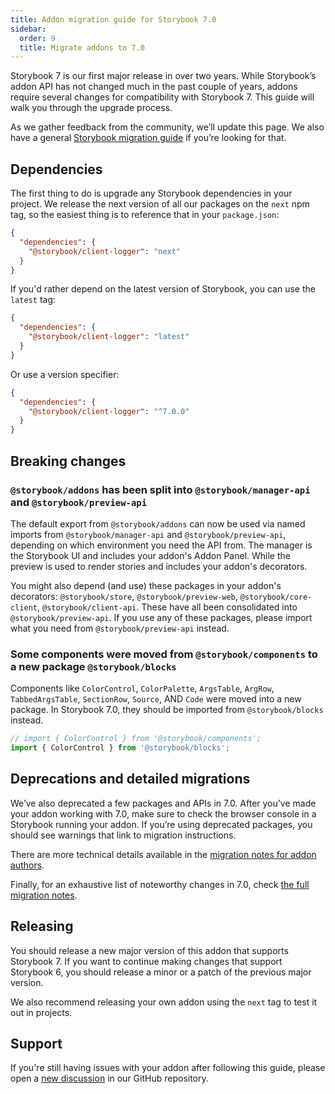 ```yaml
---
title: Addon migration guide for Storybook 7.0
sidebar:
  order: 9
  title: Migrate addons to 7.0
---
```


Storybook 7 is our first major release in over two years. While Storybook’s addon API has not changed much in the past couple of years, addons require several changes for compatibility with Storybook 7. This guide will walk you through the upgrade process.

<Callout variant="info">

  As we gather feedback from the community, we’ll update this page. We also have a general [Storybook migration guide](../migration-guide.mdx) if you’re looking for that.
  
</Callout>

## Dependencies

The first thing to do is upgrade any Storybook dependencies in your project. We release the next version of all our packages on the `next` npm tag, so the easiest thing is to reference that in your `package.json`:

```json title="package.json"
{
  "dependencies": {
    "@storybook/client-logger": "next"
  }
}
```

If you'd rather depend on the latest version of Storybook, you can use the `latest` tag:

```json title="package.json"
{
  "dependencies": {
    "@storybook/client-logger": "latest"
  }
}
```

Or use a version specifier:

```json title="package.json"
{
  "dependencies": {
    "@storybook/client-logger": "^7.0.0"
  }
}
```

## Breaking changes

### `@storybook/addons` has been split into `@storybook/manager-api` and `@storybook/preview-api`

The default export from `@storybook/addons` can now be used via named imports from `@storybook/manager-api` and `@storybook/preview-api`, depending on which environment you need the API from. The manager is the Storybook UI and includes your addon's Addon Panel. While the preview is used to render stories and includes your addon's decorators.

You might also depend (and use) these packages in your addon's decorators: `@storybook/store`, `@storybook/preview-web`, `@storybook/core-client`, `@storybook/client-api`. These have all been consolidated into `@storybook/preview-api`. If you use any of these packages, please import what you need from `@storybook/preview-api` instead.

### Some components were moved from `@storybook/components` to a new package `@storybook/blocks`

Components like `ColorControl`, `ColorPalette`, `ArgsTable`, `ArgRow`, `TabbedArgsTable`, `SectionRow`, `Source`, AND `Code` were moved into a new package. In Storybook 7.0, they should be imported from `@storybook/blocks` instead.

```js
// import { ColorControl } from '@storybook/components';
import { ColorControl } from '@storybook/blocks';
```

## Deprecations and detailed migrations

We’ve also deprecated a few packages and APIs in 7.0. After you’ve made your addon working with 7.0, make sure to check the browser console in a Storybook running your addon. If you’re using deprecated packages, you should see warnings that link to migration instructions.

There are more technical details available in the [migration notes for addon authors](https://github.com/storybookjs/storybook/blob/next/MIGRATION.md#specific-instructions-for-addon-creators).

Finally, for an exhaustive list of noteworthy changes in 7.0, check [the full migration notes](https://github.com/storybookjs/storybook/blob/next/MIGRATION.md#from-version-65x-to-700).

## Releasing

You should release a new major version of this addon that supports Storybook 7. If you want to continue making changes that support Storybook 6, you should release a minor or a patch of the previous major version.

We also recommend releasing your own addon using the `next` tag to test it out in projects.

## Support

If you're still having issues with your addon after following this guide, please open a [new discussion](https://github.com/storybookjs/storybook/discussions/new?category=help) in our GitHub repository.
